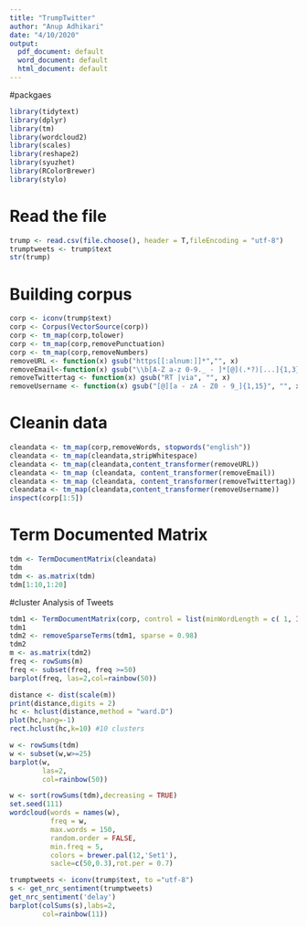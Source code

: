 ```yaml
---
title: "TrumpTwitter"
author: "Anup Adhikari"
date: "4/10/2020"
output:
  pdf_document: default
  word_document: default
  html_document: default
---
```


#packgaes
```r
library(tidytext)
library(dplyr)
library(tm)
library(wordcloud2)
library(scales)
library(reshape2)
library(syuzhet)
library(RColorBrewer)
library(stylo)
```

# Read the file
```r
trump <- read.csv(file.choose(), header = T,fileEncoding = "utf-8")
trumptweets <- trump$text
str(trump)
```

# Building corpus
```r
corp <- iconv(trump$text)
corp <- Corpus(VectorSource(corp))
corp <- tm_map(corp,tolower)
corp <- tm_map(corp,removePunctuation)
corp <- tm_map(corp,removeNumbers)
removeURL <- function(x) gsub("https[[:alnum:]]*","", x)
removeEmail<-function(x) gsub("\\b[A-Z a-z 0-9._ - ]*[@](.*?)[...]{1,3} \\b", "", x)
removeTwittertag <- function(x) gsub("RT |via", "", x)
removeUsername <- function(x) gsub("[@][a - zA - Z0 - 9_]{1,15}", "", x)
```


# Cleanin data
```r
cleandata <- tm_map(corp,removeWords, stopwords("english"))
cleandata <- tm_map(cleandata,stripWhitespace)
cleandata <- tm_map(cleandata,content_transformer(removeURL))
cleandata <- tm_map (cleandata, content_transformer(removeEmail))
cleandata <- tm_map (cleandata, content_transformer(removeTwittertag))
cleandata <- tm_map(cleandata,content_transformer(removeUsername))
inspect(corp[1:5])
```
# Term Documented Matrix
```r
tdm <- TermDocumentMatrix(cleandata)
tdm
tdm <- as.matrix(tdm)
tdm[1:10,1:20]
```


#cluster Analysis of Tweets
```r
tdm1 <- TermDocumentMatrix(corp, control = list(minWordLength = c( 1, Inf)))
tdm1
tdm2 <- removeSparseTerms(tdm1, sparse = 0.98)
tdm2
m <- as.matrix(tdm2) 
freq <- rowSums(m)
freq <- subset(freq, freq >=50)
barplot(freq, las=2,col=rainbow(50))
```


```r
distance <- dist(scale(m))
print(distance,digits = 2)
hc <- hclust(distance,method = "ward.D")
plot(hc,hang=-1)
rect.hclust(hc,k=10) #10 clusters
```

```r
w <- rowSums(tdm)
w <- subset(w,w>=25)
barplot(w,
        las=2,
        col=rainbow(50))
```

```r
w <- sort(rowSums(tdm),decreasing = TRUE)
set.seed(111)
wordcloud(words = names(w),
          freq = w,
          max.words = 150,
          random.order = FALSE,
          min.freq = 5,
          colors = brewer.pal(12,'Set1'),
          sacle=c(50,0.3),rot.per = 0.7)
```

```r
trumptweets <- iconv(trump$text, to ="utf-8")
s <- get_nrc_sentiment(trumptweets)
get_nrc_sentiment('delay')
barplot(colSums(s),labs=2,
        col=rainbow(11))
```




